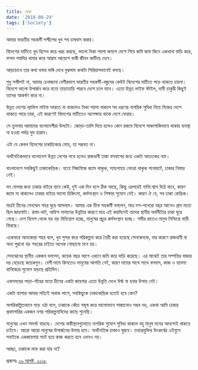 ```yaml
---
title: ফেরা
date: '2018-08-29'
tags: ['Society']
---
```


আমার ভারতীয় সহকর্মী সন্দ্বীপের খুব শখ চাষবাস করার।

 

বিদেশের মাটিতে খুব হিসেব করে খরচ করছে, ভালো টাকা পয়সা জমলে দেশে গিয়ে জমি জমা কিনে একখানা বাড়ি করে, ফসল গবাদির খামার করে আরাম আয়েশে বাকী জীবন কাটিয়ে দেবে।

 

আড়চোখে তার কথা বলার ভঙ্গি দেখে বুঝলাম কথাটা সিরিয়াসভাবেই বলছে।

 

শুধু সন্দ্বীপই না, আমার চেনাজানা বেশীরভাগ ভারতীয় সহকর্মী-বন্ধুদের কেউই বিদেশের মাটিতে পড়ে থাকতে চায়না। বিদেশে ভালো উপার্জন করে যতো তাড়াতাড়ি পারবে দেশে চলে যাবে। এতো উন্নত লাইফ স্টাইল, দামী চাকুরী কিছুই তাদের আকর্ষণ করে না।

 

উন্নত দেশের ল্যাভিস লাইফ ভারতে না থাকলেও টাকা পয়সা থাকলে সব ধরণের নাগরিক সুবিধা নিয়ে নিজের দেশে থাকতে পারে তারা, এই কারণেই বিদেশের মাটিতেও অপেক্ষায় থাকে দেশে ফেরার।

 

সে তুলনায় আমাদের বাংলাদেশীরা উলটো। জোড়া-তালি দিয়ে হলেও কোন রকমে বিদেশে পাকাপাকিভাবে থাকার ব্যবস্থা না হওয়া পর্যন্ত ঘুম হারাম।

 

এটা যে কেবল বিদেশের চাকচিক্যের মোহ, তা সম্ভবত না।

 

অর্থনৈতিকভাবে বাংলাদেশ উন্নত দেশের পথে হলেও রাজধানী ঢাকা বসবাসের জন্য একটা আতংকের নাম।

 

বাংলাদেশে সবকিছুই ঢাকাকেন্দ্রিক। যতো গিজগিজে জ্যাম থাকুক, প্যাচপ্যাচে নোংরা থাকুক পথেঘাটে, ঢাকার নিস্তার নেই।

 

দম ফেলার জন্য ঢাকার বাইরে যাবে কেউ, দুই এক দিন হলে ঠিক আছে, কিন্তু এরপরেই নাভি:শ্বাস উঠে যাবে, কারণ জ্যাম না থাকলেও ঢাকার বাইরে ভালো চিকিৎসা, কর্মসংস্থান ও শিক্ষার সুযোগ নেই। কারণ ঐ যে, সব ঢাকা কেন্দ্রিক।

 

মাত্রই চীনের সেনঝেন শহর ঘুরে আসলাম। আমার এক চীনা সহকর্মী বললেন, মাত্র দশ-পনেরো বছর আগেও গ্রাম মতো ছিল জায়গাটা। রাস্তা-ঘাট, অফিস দালানের উন্নতির কারণে মাত্র এই কয়দিনেই তাদের স্থানীয় অর্থনীতির চাকা ঘুরে গেছে। দেশ বিদেশ থেকে বড় বড় বিনিয়োগ হচ্ছে, মানুষের প্রচুর কর্মসংস্থান হচ্ছে। গভীর রাতেও মানুষ নিশ্চিন্তে বাড়ী ফিরছে।

 

একেবারে আনকোরা শহর বলে, খুব সুন্দর করে পরিকল্পনা করে তৈরী করা হয়েছে সেনঝেনকে, যার কারণে রাজধানী বা অন্য পুরনো বড় শহরের চাইতে অনেক গোছানো মনে হয়।

 

সেনঝেনের স্থানীয় একজন বললেন, কয়েক বছর আগে এখানে জমি করে বাড়ি করেছে। এর মাঝেই তার সম্পত্তির বাজার দর বেড়েছে কয়েকগুন। বেশী দামে কিনতেও মানুষের আপত্তি নেই, কারণ দামের সাথে সাথে বসবাস, কাজ ও ব্যাবসা বানিজ্যের সুযোগ বাড়ছে প্রতিদিন।

 

একসময়ের পাড়া-গাঁয়ের মতো চীনের একটা জায়গার এতো উন্নতি দেখে ঈর্ষা না হবার উপায় নেই।

 

একটা ব্যাপার আমার সত্যিই অবাক লাগে, সবকিছুকে ঢাকাকেন্দ্রিক হতেই হবে কেন?

 

অপরিকল্পিতভাবে গড়ে ওঠা বলে, ঢাকাকে কেঁচে গন্ডুষ করে ভালোভাবে সাজানোও সম্ভব নয়, একথা আমি ঢাকার প্রথমসারির একজন নগর পরিকল্পনাবিদের কাছে শুনেছি।

 

মানুষের এখন সামর্থ্য বাড়ছে। দেশের বাকীস্থানগুলোতে নাগরিক সুযোগ সুবিধা থাকলে বহু মানুষ মনের আনন্দেই থাকতে চাইবে। আরো আরো মানুষের উপার্জনের উপায় হবে। অর্থনৈতিক চাকাও ঘুরবে। তথ্যপ্রযুক্তির উৎকর্ষের এইযুগে সবাইকে একজায়গায় গ্যাট হয়ে কাজ করতে হবে এমনও নয়।

 

আচ্ছা, ঢাকাকে মাফ করা যায় না?

 

প্রকাশঃ [২৯ আগষ্ট, ২০১৮](https://www.facebook.com/ashraful.alam/posts/10155434735770583)
